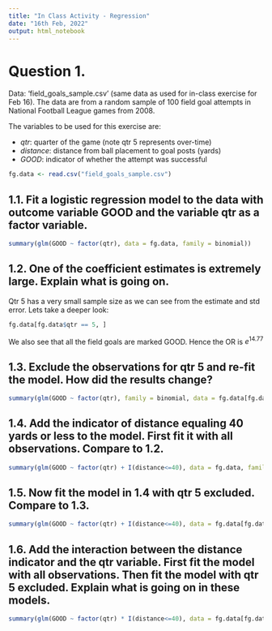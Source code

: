 ```yaml
---
title: "In Class Activity - Regression"
date: "16th Feb, 2022"
output: html_notebook
---
```


# Question 1.

Data: ‘field_goals_sample.csv’ (same data as used for in-class exercise for Feb 16). The data are from a random sample of 100 field goal attempts in National Football League games from 2008.

The variables to be used for this exercise are:

- _qtr_: quarter of the game (note qtr 5 represents over-time) 
- _distance_: distance from ball placement to goal posts (yards)
- _GOOD_: indicator of whether the attempt was successful

```r
fg.data <- read.csv("field_goals_sample.csv")
```


## 1.1. Fit a logistic regression model to the data with outcome variable GOOD and the variable qtr as a factor variable.
```r
summary(glm(GOOD ~ factor(qtr), data = fg.data, family = binomial))
```


## 1.2. One of the coefficient estimates is extremely large.  Explain what is going on.
Qtr 5 has a very small sample size as we can see from the estimate and std error. Lets take a deeper look:
```r
fg.data[fg.data$qtr == 5, ]
```
We also see that all the field goals are marked GOOD. Hence the OR is $e^{14.77}$

## 1.3. Exclude the observations for qtr 5 and re-fit the model. How did the results change?
```r
summary(glm(GOOD ~ factor(qtr), family = binomial, data = fg.data[fg.data$qtr < 5,]))
```

## 1.4. Add the indicator of distance equaling 40 yards or less to the model. First fit it with all observations. Compare to 1.2.
```r
summary(glm(GOOD ~ factor(qtr) + I(distance<=40), data = fg.data, family = binomial))
```


## 1.5. Now fit the model in 1.4 with qtr 5 excluded. Compare to 1.3.
```r
summary(glm(GOOD ~ factor(qtr) + I(distance<=40), data = fg.data[fg.data$qtr < 5,], family = binomial))
```

## 1.6. Add the interaction between the distance indicator and the qtr variable. First fit the model with all observations. Then fit the model with qtr 5 excluded. Explain what is going on in these models.
```r
summary(glm(GOOD ~ factor(qtr) * I(distance<=40), data = fg.data[fg.data$qtr < 5,], family = binomial))
```

